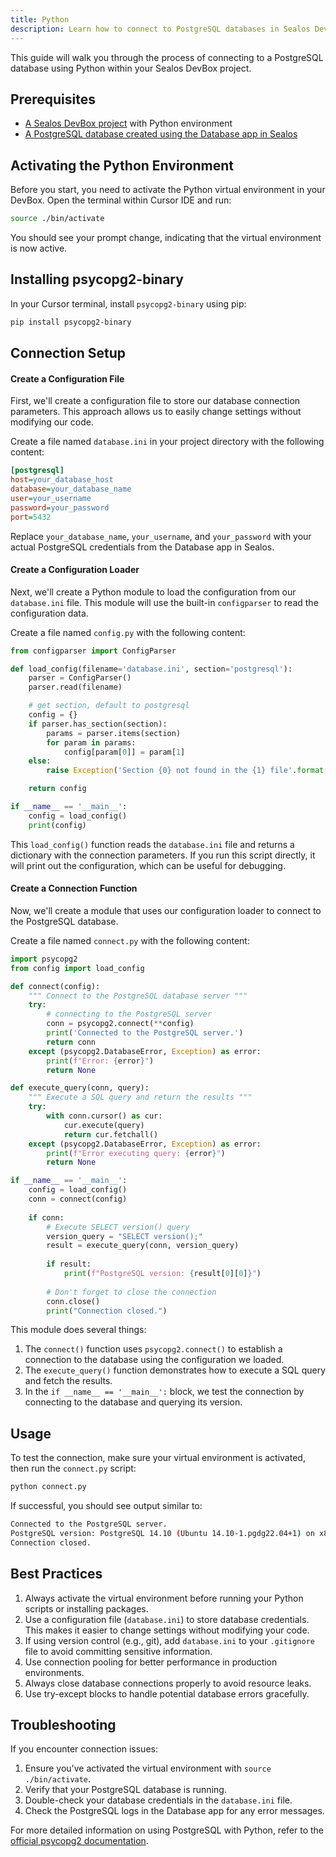 ```yaml
---
title: Python
description: Learn how to connect to PostgreSQL databases in Sealos DevBox using Python
---
```


This guide will walk you through the process of connecting to a PostgreSQL database using Python within your Sealos DevBox project.

## Prerequisites

- [A Sealos DevBox project](/docs/guides/fundamentals/create-a-project) with Python environment
- [A PostgreSQL database created using the Database app in Sealos](./)

## Activating the Python Environment

Before you start, you need to activate the Python virtual environment in your DevBox. Open the terminal within Cursor IDE and run:

```bash
source ./bin/activate
```

You should see your prompt change, indicating that the virtual environment is now active.

## Installing psycopg2-binary

In your Cursor terminal, install `psycopg2-binary` using pip:

```bash
pip install psycopg2-binary
```

## Connection Setup

<div className='steps [&_h4]:step'>

#### Create a Configuration File

First, we'll create a configuration file to store our database connection parameters. This approach allows us to easily change settings without modifying our code.

Create a file named `database.ini` in your project directory with the following content:

```ini title="database.ini"
[postgresql]
host=your_database_host
database=your_database_name
user=your_username
password=your_password
port=5432
```

Replace `your_database_name`, `your_username`, and `your_password` with your actual PostgreSQL credentials from the Database app in Sealos.

#### Create a Configuration Loader

Next, we'll create a Python module to load the configuration from our `database.ini` file. This module will use the built-in `configparser` to read the configuration data.

Create a file named `config.py` with the following content:

```python title="config.py"
from configparser import ConfigParser

def load_config(filename='database.ini', section='postgresql'):
    parser = ConfigParser()
    parser.read(filename)

    # get section, default to postgresql
    config = {}
    if parser.has_section(section):
        params = parser.items(section)
        for param in params:
            config[param[0]] = param[1]
    else:
        raise Exception('Section {0} not found in the {1} file'.format(section, filename))

    return config

if __name__ == '__main__':
    config = load_config()
    print(config)
```

This `load_config()` function reads the `database.ini` file and returns a dictionary with the connection parameters. If you run this script directly, it will print out the configuration, which can be useful for debugging.

#### Create a Connection Function

Now, we'll create a module that uses our configuration loader to connect to the PostgreSQL database.

Create a file named `connect.py` with the following content:

```python title="connect.py"
import psycopg2
from config import load_config

def connect(config):
    """ Connect to the PostgreSQL database server """
    try:
        # connecting to the PostgreSQL server
        conn = psycopg2.connect(**config)
        print('Connected to the PostgreSQL server.')
        return conn
    except (psycopg2.DatabaseError, Exception) as error:
        print(f"Error: {error}")
        return None

def execute_query(conn, query):
    """ Execute a SQL query and return the results """
    try:
        with conn.cursor() as cur:
            cur.execute(query)
            return cur.fetchall()
    except (psycopg2.DatabaseError, Exception) as error:
        print(f"Error executing query: {error}")
        return None

if __name__ == '__main__':
    config = load_config()
    conn = connect(config)
    
    if conn:
        # Execute SELECT version() query
        version_query = "SELECT version();"
        result = execute_query(conn, version_query)
        
        if result:
            print(f"PostgreSQL version: {result[0][0]}")
        
        # Don't forget to close the connection
        conn.close()
        print("Connection closed.")
```

This module does several things:

1. The `connect()` function uses `psycopg2.connect()` to establish a connection to the database using the configuration we loaded.
2. The `execute_query()` function demonstrates how to execute a SQL query and fetch the results.
3. In the `if __name__ == '__main__':` block, we test the connection by connecting to the database and querying its version.

</div>

## Usage

To test the connection, make sure your virtual environment is activated, then run the `connect.py` script:

```bash
python connect.py
```

If successful, you should see output similar to:

```bash
Connected to the PostgreSQL server.
PostgreSQL version: PostgreSQL 14.10 (Ubuntu 14.10-1.pgdg22.04+1) on x86_64-pc-linux-gnu, compiled by gcc (Ubuntu 11.4.0-1ubuntu1~22.04) 11.4.0, 64-bit
Connection closed.
```

## Best Practices

1. Always activate the virtual environment before running your Python scripts or installing packages.
2. Use a configuration file (`database.ini`) to store database credentials. This makes it easier to change settings without modifying your code.
3. If using version control (e.g., git), add `database.ini` to your `.gitignore` file to avoid committing sensitive information.
4. Use connection pooling for better performance in production environments.
5. Always close database connections properly to avoid resource leaks.
6. Use try-except blocks to handle potential database errors gracefully.

## Troubleshooting

If you encounter connection issues:

1. Ensure you've activated the virtual environment with `source ./bin/activate`.
2. Verify that your PostgreSQL database is running.
3. Double-check your database credentials in the `database.ini` file.
4. Check the PostgreSQL logs in the Database app for any error messages.

For more detailed information on using PostgreSQL with Python, refer to the [official psycopg2 documentation](https://www.psycopg.org/docs/).